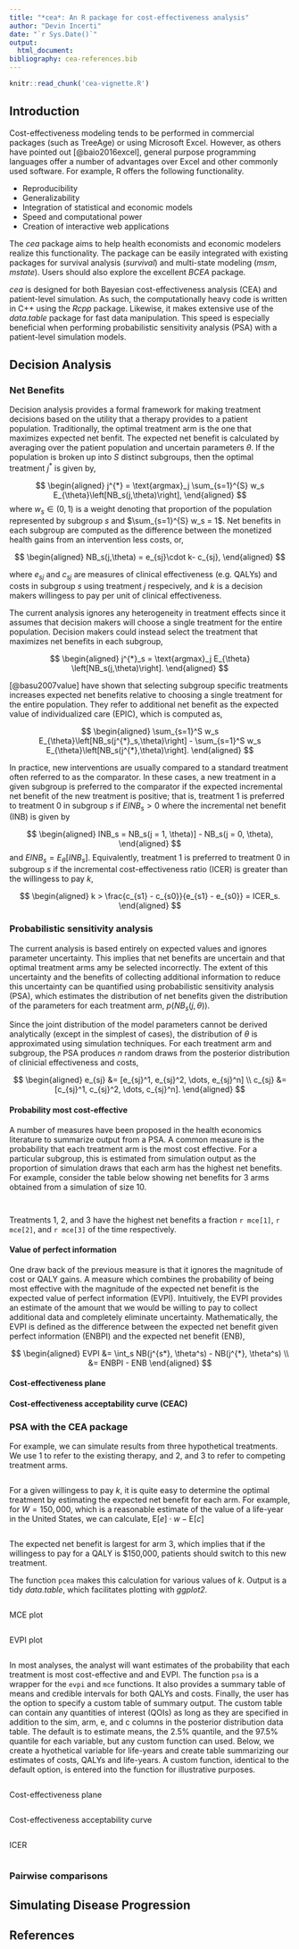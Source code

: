 ```yaml
---
title: "*cea*: An R package for cost-effectiveness analysis"
author: "Devin Incerti"
date: "`r Sys.Date()`"
output: 
  html_document:
bibliography: cea-references.bib
---
```


```r
knitr::read_chunk('cea-vignette.R')
```

## Introduction
Cost-effectiveness modeling tends to be performed in commercial packages (such as TreeAge) or using Microsoft Excel. However, as others have pointed out [@baio2016excel], general purpose programming languages offer a number of advantages over Excel and other commonly used software. For example, R offers the following functionality.

* Reproducibility
* Generalizability
* Integration of statistical and economic models
* Speed and computational power
* Creation of interactive web applications

The *cea* package aims to help health economists and economic modelers realize this functionality. The package can be easily integrated with existing packages for survival analysis (*survival*) and multi-state modeling (*msm*, *mstate*). Users should also explore the excellent *BCEA* package. 

*cea* is designed for both Bayesian cost-effectiveness analysis (CEA) and patient-level simulation. As such, the computationally heavy code is written in C++ using the *Rcpp* package. Likewise, it makes extensive use of the *data.table* package for fast data manipulation. This speed is especially beneficial when performing probabilistic sensitivity analysis (PSA) with a patient-level simulation models.


## Decision Analysis

### Net Benefits
Decision analysis provides a formal framework for making treatment decisions based on the utility that a therapy provides to a patient population. Traditionally, the optimal treatment arm is the one that maximizes expected net benfit. The expected net benefit is calculated by averaging over the patient population and uncertain parameters $\theta$. If the population is broken up into $S$ distinct subgroups, then the optimal treatment $j^{*}$ is given by,

$$
\begin{aligned}
j^{*} = \text{argmax}_j \sum_{s=1}^{S} w_s E_{\theta}\left[NB_s(j,\theta)\right],
\end{aligned}
$$
where $w_s \in (0, 1)$ is a weight denoting that proportion of the population represented by subgroup $s$ and $\sum_{s=1}^{S} w_s = 1$. Net benefits in each subgroup are computed as the difference between the monetized health gains from an intervention less costs, or,

$$
\begin{aligned}
NB_s(j,\theta) = e_{sj}\cdot k- c_{sj},
\end{aligned}
$$

where $e_{sj}$ and $c_{sj}$ are measures of clinical effectiveness (e.g. QALYs) and costs in subgroup $s$ using treatment $j$ respecively, and $k$ is a decision makers willingess to pay per unit of clinical effectiveness.

The current analysis ignores any heterogeneity in treatment effects since it assumes that decision makers will choose a single treatment for the entire population. Decision makers could instead select the treatment that maximizes net benefits in each subgroup,

$$
\begin{aligned}
j^{*}_s = \text{argmax}_j E_{\theta} \left[NB_s(j,\theta)\right].
\end{aligned}
$$

[@basu2007value] have shown that selecting subgroup specific treatments increases expected net benefits relative to choosing a single treatment for the entire population. They refer to additional net benefit as the expected value of individualized care (EPIC), which is computed as,

$$
\begin{aligned}
\sum_{s=1}^S w_s E_{\theta}\left[NB_s(j^{*}_s,\theta)\right] - \sum_{s=1}^S w_s  E_{\theta}\left[NB_s(j^{*},\theta)\right].
\end{aligned}
$$

In practice, new interventions are usually compared to a standard treatment often referred to as the comparator. In these cases, a new treatment in a given subgroup is preferred to the comparator if the expected incremental net benefit of the new treatment is positive; that is, treatment 1 is preferred to treatment 0 in subgroup $s$ if $EINB_s > 0$ where the incremental net benefit (INB) is given by

$$
\begin{aligned}
INB_s = NB_s(j = 1, \theta)] - NB_s(j = 0, \theta),
\end{aligned}
$$
and $EINB_s =E_\theta \left[INB_s\right]$. Equivalently, treatment $1$ is preferred to treatment $0$ in subgroup $s$ if the incremental cost-effectiveness ratio (ICER) is greater than the willingess to pay $k$,

$$
\begin{aligned}
k > \frac{c_{s1} - c_{s0}}{e_{s1} - e_{s0}} = ICER_s.
\end{aligned}
$$



### Probabilistic sensitivity analysis

The current analysis is based entirely on expected values and ignores parameter uncertainty. This implies that net benefits are uncertain and that optimal treatment arms amy be selected incorrectly. The extent of this uncertainty and the benefits of collecting additional information to reduce this uncertainty can be quantified using probabilistic sensitivity analysis (PSA), which estimates the distribution of net benefits given the distribution of the parameters for each treatment arm, $p\left(NB_s(j,\theta)\right)$.

Since the joint distribution of the model parameters cannot be derived analytically (except in the simplest of cases), the distribution of $\theta$ is approximated using simulation techniques. For each treatment arm and subgroup, the PSA produces $n$ random draws from the posterior distribution of clinicial effectiveness and costs,

$$
\begin{aligned}
e_{sj} &= [e_{sj}^1, e_{sj}^2, \dots, e_{sj}^n] \\
c_{sj} &= [c_{sj}^1, c_{sj}^2, \dots, c_{sj}^n].
\end{aligned}
$$

#### Probability most cost-effective
A number of measures have been proposed in the health economics literature to summarize output from a PSA. A common measure is the probability that each treatment arm is the most cost effective. For a particular subgroup, this is estimated from simulation output as the proportion of simulation draws that each arm has the highest net benefits. For example, consider the table below showing net benefits for 3 arms obtained from a simulation of size 10. 

```r
```

```r
```

Treatments 1, 2, and 3 have the highest net benefits a fraction `r mce[1]`, `r mce[2]`, and `r mce[3]` of the time respectively.

#### Value of perfect information
One draw back of the previous measure is that it ignores the magnitude of cost or QALY gains. A measure which combines the probability of being most effective with the magnitude of the expected net benefit is the expected value of perfect information (EVPI). Intuitively, the EVPI provides an estimate of the amount that we would be willing to pay to collect additional data and completely eliminate uncertainty. Mathematically, the EVPI is defined as the difference between the expected net benefit given perfect information (ENBPI) and the expected net benefit (ENB),

$$
\begin{aligned}
EVPI &= \int_s NB(j^{s*}, \theta^s) - NB(j^{*}, \theta^s) \\
&= ENBPI - ENB
\end{aligned}
$$

#### Cost-effectiveness plane

#### Cost-effectiveness acceptability curve (CEAC)

### PSA with the CEA package
For example, we can simulate results from three hypothetical treatments. We use $1$ to refer to the existing therapy, and $2$, and $3$ to refer to competing treatment arms. 

```r
```

For a given willingess to pay $k$, it is quite easy to determine the optimal treatment by estimating the expected net benefit for each arm. For example, for $W = 150,000$, which is a reasonable estimate of the value of a life-year in the United States, we can calculate, $\text{E}[e] \cdot w - \text{E}[c]$ 

```r
```

The expected net benefit is largest for arm 3, which implies that if the willingess to pay for a QALY is $150,000, patients should switch to this new treatment. 

The function `pcea` makes this calculation for various values of $k$. Output is a tidy *data.table*, which facilitates plotting with *ggplot2*.

```r
```

MCE plot
```r
```

EVPI plot

```r
```

In most analyses, the analyst will want estimates of the probability that each treatment is most cost-effective and and EVPI. The function ``psa`` is a wrapper for the ``evpi`` and ``mce`` functions. It also provides a summary table of means and credible intervals for both QALYs and costs. Finally, the user has the option to specify a custom table of summary output. The custom table can contain any quantities of interest (QOIs) as long as they are specified in addition to the sim, arm, e, and c columns in the posterior distribution data table. The default is to estimate means, the 2.5% quantile, and the 97.5% quantile for each variable, but any custom function can used. Below, we create a hyothetical variable for life-years and create table summarizing our estimates of costs, QALYs and life-years. A custom function, identical to the default option, is entered into the function for illustrative purposes.

```r
```

Cost-effectiveness plane

```r
```

Cost-effectiveness acceptability curve

```r
```

ICER

```r
```

### Pairwise comparisons

## Simulating Disease Progression 

## References


